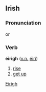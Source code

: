 ==Irish==
===Pronunciation===
{{IPA|[ˈeːr&#690;iː]}} or {{IPA|[ˈeːr&#690;əg&#690;]}}
===Verb===
'''éirigh''' ([[verbal noun|v.n.]] [[éirí]])
#[[rise]]
#[[get up]]

[[Category:Irish language|Eirigh]]